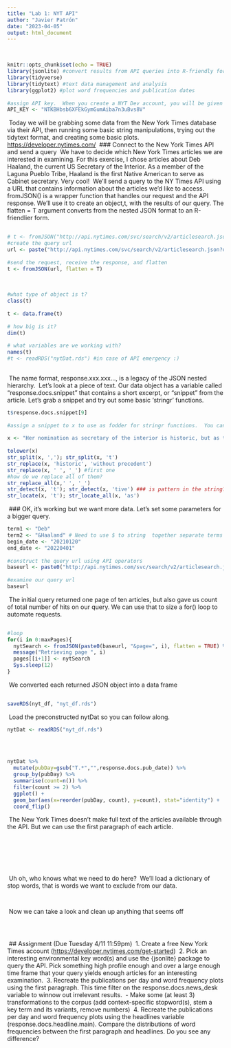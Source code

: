 ```yaml
---
title: "Lab 1: NYT API"
author: "Javier Patrón"
date: "2023-04-05"
output: html_document
---
```

​
```r
knitr::opts_chunk$set(echo = TRUE)
library(jsonlite) #convert results from API queries into R-friendly formats 
library(tidyverse)
library(tidytext) #text data management and analysis
library(ggplot2) #plot word frequencies and publication dates
​
#assign API key.  When you create a NYT Dev account, you will be given a key
API_KEY <- "NTKBHbsb6XFEkGymGumAiba7n3uBvs8V"
```
​
Today we will be grabbing some data from the New York Times database via their API, then running some basic string manipulations, trying out the tidytext format, and creating some basic plots.
​
<https://developer.nytimes.com/>
​
### Connect to the New York Times API and send a query
​
We have to decide which New York Times articles we are interested in examining. For this exercise, I chose articles about Deb Haaland, the current US Secretary of the Interior. As a member of the Laguna Pueblo Tribe, Haaland is the first Native American to serve as Cabinet secretary. Very cool!
​
We'll send a query to the NY Times API using a URL that contains information about the articles we'd like to access.
​
fromJSON() is a wrapper function that handles our request and the API response. We'll use it to create an object,t, with the results of our query. The flatten = T argument converts from the nested JSON format to an R-friendlier form.
​
```r
​
# t <- fromJSON("http://api.nytimes.com/svc/search/v2/articlesearch.json?q=haaland&api-key=",API_KEY,flatten = TRUE) 
#create the query url
url <- paste("http://api.nytimes.com/svc/search/v2/articlesearch.json?q=haaland&api-key=",API_KEY, sep ="")
​
#send the request, receive the response, and flatten
t <- fromJSON(url, flatten = T)
```
​
```r
#what type of object is t?
class(t) 
​
t <- data.frame(t)
​
# how big is it?
dim(t)
​
# what variables are we working with?
names(t)
#t <- readRDS("nytDat.rds") #in case of API emergency :)
​
```
​
The name format, response.xxx.xxx..., is a legacy of the JSON nested hierarchy.
​
Let's look at a piece of text. Our data object has a variable called "response.docs.snippet" that contains a short excerpt, or "snippet" from the article. Let's grab a snippet and try out some basic 'stringr' functions.
​
```r
t$response.docs.snippet[9]
​
#assign a snippet to x to use as fodder for stringr functions.  You can follow along using the sentence on the next line.
​
x <- "Her nomination as secretary of the interior is historic, but as the first Native cabinet member, she would have to strike a delicate balance." 
​
tolower(x)
str_split(x, ','); str_split(x, 't')
str_replace(x, 'historic', 'without precedent')
str_replace(x, ' ', '_') #first one
#how do we replace all of them?
str_replace_all(x,' ', '_')
str_detect(x, 't'); str_detect(x, 'tive') ### is pattern in the string? T/F
str_locate(x, 't'); str_locate_all(x, 'as')
```
​
### OK, it's working but we want more data. Let's set some parameters for a bigger query.
​
```r
term1 <- "Deb" 
term2 <- "&Haaland" # Need to use $ to string  together separate terms
begin_date <- "20210120"
end_date <- "20220401"
​
#construct the query url using API operators
baseurl <- paste0("http://api.nytimes.com/svc/search/v2/articlesearch.json?q=",term1,term2,"&begin_date=",begin_date,"&end_date=",end_date,"&facet_filter=true&api-key=","NTKBHbsb6XFEkGymGumAiba7n3uBvs8V", sep="")
​
#examine our query url
baseurl
```
​
The initial query returned one page of ten articles, but also gave us count of total number of hits on our query. We can use that to size a for() loop to automate requests.
​
```r
​
#loop
for(i in 0:maxPages){
  nytSearch <- fromJSON(paste0(baseurl, "&page=", i), flatten = TRUE) %>% data.frame() 
  message("Retrieving page ", i)
  pages[[i+1]] <- nytSearch 
  Sys.sleep(12) 
}
```
​
We converted each returned JSON object into a data frame
​
```r
​
saveRDS(nyt_df, "nyt_df.rds")
```
​
Load the preconstructed nytDat so you can follow along.
​
```r
nytDat <- readRDS("nyt_df.rds")
​
```
​
```r
nytDat %>%
  mutate(pubDay=gsub("T.*","",response.docs.pub_date)) %>%
  group_by(pubDay) %>%
  summarise(count=n()) %>%
  filter(count >= 2) %>%
  ggplot() +
  geom_bar(aes(x=reorder(pubDay, count), y=count), stat="identity") +
  coord_flip()
```
​
The New York Times doesn't make full text of the articles available through the API. But we can use the first paragraph of each article.
​
```r
​
```
​
​
```r
​
```
​
Uh oh, who knows what we need to do here?
​
We'll load a dictionary of stop words, that is words we want to exclude from our data.
​
```r
​
```
​
Now we can take a look and clean up anything that seems off
```r
​
​
```
​
## Assignment (Due Tuesday 4/11 11:59pm)
​
1.  Create a free New York Times account (<https://developer.nytimes.com/get-started>)
​
2.  Pick an interesting environmental key word(s) and use the {jsonlite} package to query the API. Pick something high profile enough and over a large enough time frame that your query yields enough articles for an interesting examination.
​
3.  Recreate the publications per day and word frequency plots using the first paragraph.  This time filter on the response.docs.news_desk variable to winnow out irrelevant results.
​
-   Make some (at least 3) transformations to the corpus (add context-specific stopword(s), stem a key term and its variants, remove numbers)
​
4.  Recreate the publications per day and word frequency plots using the headlines variable (response.docs.headline.main). Compare the distributions of word frequencies between the first paragraph and headlines. Do you see any difference?